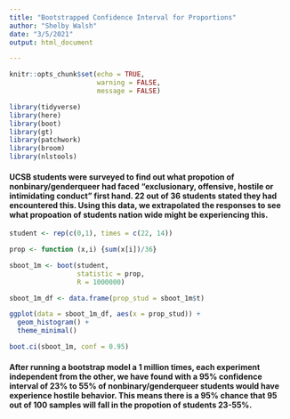 ```yaml
---
title: "Bootstrapped Confidence Interval for Proportions"
author: "Shelby Walsh"
date: "3/5/2021"
output: html_document

---
```


```r
knitr::opts_chunk$set(echo = TRUE,
                      warning = FALSE,
                      message = FALSE)

library(tidyverse)
library(here)
library(boot)
library(gt)
library(patchwork)
library(broom)
library(nlstools)
```


#### UCSB students were surveyed to find out what propotion of nonbinary/genderqueer had faced “exclusionary, offensive, hostile or intimidating conduct” first hand. 22 out of 36 students stated they had encountered this. Using this data, we extrapolated the responses to see what propoation of students nation wide might be experiencing this. 
```r
student <- rep(c(0,1), times = c(22, 14))

prop <- function (x,i) {sum(x[i])/36}

sboot_1m <- boot(student, 
                 statistic = prop, 
                 R = 1000000)
```

```r

sboot_1m_df <- data.frame(prop_stud = sboot_1m$t)

ggplot(data = sboot_1m_df, aes(x = prop_stud)) +
  geom_histogram() +
  theme_minimal()

```

```r

boot.ci(sboot_1m, conf = 0.95)
```

#### After running a bootstrap model a 1 million times, each experiment independent from the other, we have found with a 95% confidence interval of 23% to 55% of nonbinary/genderqueer students would have experience hostile behavior. This means there is a 95% chance that 95 out of 100 samples will fall in the propotion of students 23-55%.